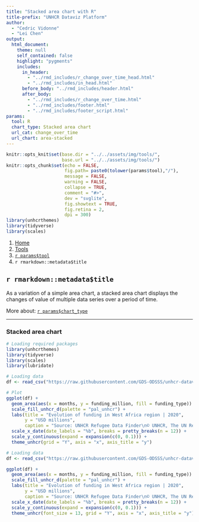 ```yaml
---
title: "Stacked area chart with R"
title-prefix: "UNHCR Dataviz Platform"
author:
  - "Cedric Vidonne"
  - "Lei Chen"
output:
  html_document:
    theme: null
    self_contained: false
    highlight: "pygments"
    includes:
      in_header:
        - "../rmd_includes/r_change_over_time_head.html"
        - "../rmd_includes/in_head.html"
      before_body: "../rmd_includes/header.html"
      after_body:
        - "../rmd_includes/r_change_over_time.html"
        - "../rmd_includes/footer.html"
        - "../rmd_includes/footer_script.html"
params:
  tool: R
  chart_type: Stacked area chart
  url_cat: change_over_time
  url_chart: area-stacked
---
```


```r
knitr::opts_knit$set(base.dir = "../../assets/img/tools/",
                     base.url = "../../assets/img/tools/")
knitr::opts_chunk$set(echo = FALSE,
                      fig.path= paste0(tolower(params$tool),"/"),
                      message = FALSE,
                      warning = FALSE,
                      collapse = TRUE,
                      comment = "#>",
                      dev = "svglite",
                      fig.showtext = TRUE,
                      fig.retina = 2,
                      dpi = 300)
library(unhcrthemes)
library(tidyverse)
library(scales)
```

<main id="tools" class="container mt-5">

<!-- Breadcrumb is filled automatically with the text from Title and Tool parameter in YAML --> 
<nav aria-label="breadcrumb">
    <ol class="breadcrumb">
        <li class="breadcrumb-item"><a href="../../">Home</a></li>
        <li class="breadcrumb-item"><a href="../">Tools</a></li>
        <li class="breadcrumb-item"><a href="../`r tolower(params$tool)`/">`r params$tool`</a></li>
        <li class="breadcrumb-item active" aria-current="page">`r rmarkdown::metadata$title`</li>
    </ol>
</nav>

<!-- Intro header --> 
<div class="my-5 text-center">

## `r rmarkdown::metadata$title`

<div class="row justify-content-center">
<div class="col-lg-8">

<!-- Only text to change below, the rest comes from the YAML --> 
As a variation of a simple area chart, a stacked area chart displays the changes of value of multiple data series over a period of time.

More about: <a href="../../chart_gallery/`r params$url_cat`.html#`r params$url_chart`">`r params$chart_type`</a>

</div>
</div>
</div>


----

<!-- Beginning of section, should be preceded by hr (----) --> 
<section class="my-5">

### Stacked area chart

<div class="row">

<!-- First column for large screen --> 
<div class="col-lg-6">

```r
# Loading required packages
library(unhcrthemes)
library(tidyverse)
library(scales)
library(lubridate)

# Loading data
df <- read_csv("https://raw.githubusercontent.com/GDS-ODSSS/unhcr-dataviz-platform/master/data/change_over_time/area_stacked.csv") |> mutate(months = lubridate::my(paste(months, "2022")))

# Plot
ggplot(df) +
  geom_area(aes(x = months, y = funding_million, fill = funding_type)) +
  scale_fill_unhcr_d(palette = "pal_unhcr") +
  labs(title = "Evolution of funding in West Africa region | 2020",
       y = "USD millions",
       caption = "Source: UNHCR Refugee Data Finder\n© UNHCR, The UN Refugee Agency") +
  scale_x_date(date_labels = "%b", breaks = pretty_breaks(n = 12)) +
  scale_y_continuous(expand = expansion(c(0, 0.1))) +
  theme_unhcr(grid = "Y", axis = "x", axis_title = "y")
```

</div>
<!-- End First column --->

<!-- Second column for large screen --> 
<div class="col-lg-6">


```r
# Loading data
df <- read_csv("https://raw.githubusercontent.com/GDS-ODSSS/unhcr-dataviz-platform/master/data/change_over_time/area_stacked.csv") |> mutate(months = lubridate::my(paste(months, "2022")))

ggplot(df) +
  geom_area(aes(x = months, y = funding_million, fill = funding_type)) +
  scale_fill_unhcr_d(palette = "pal_unhcr") +
  labs(title = "Evolution of funding in West Africa region | 2020",
       y = "USD millions",
       caption = "Source: UNHCR Refugee Data Finder\n© UNHCR, The UN Refugee Agency") +
  scale_x_date(date_labels = "%b", breaks = pretty_breaks(n = 12)) +
  scale_y_continuous(expand = expansion(c(0, 0.1))) +
  theme_unhcr(font_size = 13, grid = "Y", axis = "x", axis_title = "y")
```

</div>
<!-- End Second column --->

</div>
</section>
<!-- End of section --->

<!-- To add sections just copy the whole code between the above section tag --->

</main>
